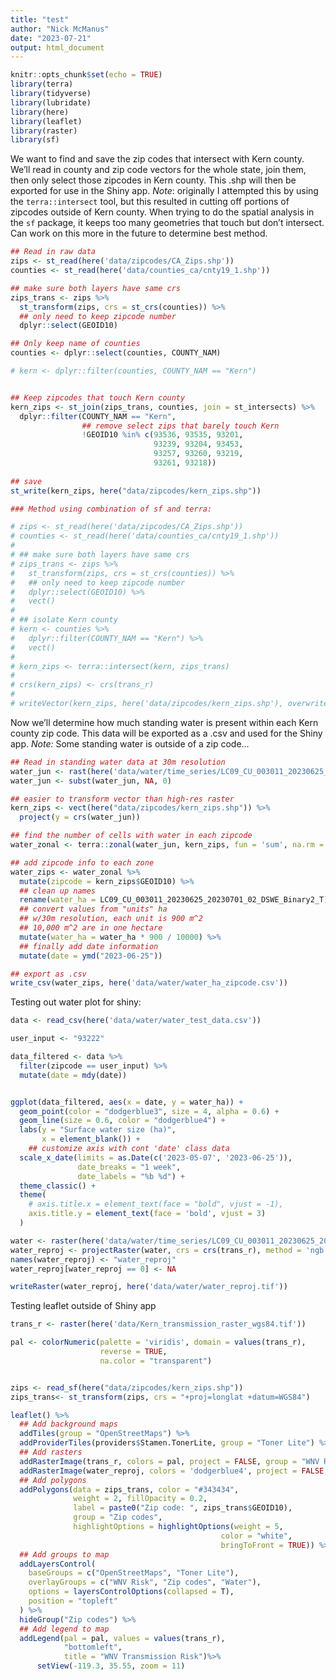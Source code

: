 ```yaml
---
title: "test"
author: "Nick McManus"
date: "2023-07-21"
output: html_document
---
```


```r
knitr::opts_chunk$set(echo = TRUE)
library(terra)
library(tidyverse)
library(lubridate)
library(here)
library(leaflet)
library(raster)
library(sf)
```


We want to find and save the zip codes that intersect with Kern county. We'll read in county and zip code vectors for the whole state, join them, then only select those zipcodes in Kern county. This .shp will then be exported for use in the Shiny app.
*Note*: originally I attempted this by using the `terra::intersect` tool, but this resulted in cutting off portions of zipcodes outside of Kern county. When trying to do the spatial analysis in the `sf` package, it keeps too many geometries that touch but don't intersect. Can work on this more in the future to determine best method.

```r
## Read in raw data
zips <- st_read(here('data/zipcodes/CA_Zips.shp'))
counties <- st_read(here('data/counties_ca/cnty19_1.shp')) 

## make sure both layers have same crs
zips_trans <- zips %>% 
  st_transform(zips, crs = st_crs(counties)) %>%
  ## only need to keep zipcode number
  dplyr::select(GEOID10) 

## Only keep name of counties
counties <- dplyr::select(counties, COUNTY_NAM)

# kern <- dplyr::filter(counties, COUNTY_NAM == "Kern") 


## Keep zipcodes that touch Kern county
kern_zips <- st_join(zips_trans, counties, join = st_intersects) %>% 
  dplyr::filter(COUNTY_NAM == "Kern", 
                ## remove select zips that barely touch Kern
                !GEOID10 %in% c(93536, 93535, 93201, 
                                93239, 93204, 93453,
                                93257, 93260, 93219, 
                                93261, 93218)) 
  
## save
st_write(kern_zips, here("data/zipcodes/kern_zips.shp"))

```

```r
### Method using combination of sf and terra:

# zips <- st_read(here('data/zipcodes/CA_Zips.shp'))
# counties <- st_read(here('data/counties_ca/cnty19_1.shp')) 
# 
# ## make sure both layers have same crs
# zips_trans <- zips %>% 
#   st_transform(zips, crs = st_crs(counties)) %>%
#   ## only need to keep zipcode number
#   dplyr::select(GEOID10) %>% 
#   vect()
# 
# ## isolate Kern county
# kern <- counties %>% 
#   dplyr::filter(COUNTY_NAM == "Kern") %>% 
#   vect()
# 
# kern_zips <- terra::intersect(kern, zips_trans)
# 
# crs(kern_zips) <- crs(trans_r)
# 
# writeVector(kern_zips, here('data/zipcodes/kern_zips.shp'), overwrite = T)
```



Now we'll determine how much standing water is present within each Kern county zip code. This data will be exported as a .csv and used for the Shiny app.
*Note:* Some standing water is outside of a zip code...

```r
## Read in standing water data at 30m resolution
water_jun <- rast(here('data/water/time_series/LC09_CU_003011_20230625_20230701_02_DSWE_Binary2_T.tif')) 
water_jun <- subst(water_jun, NA, 0)

## easier to transform vector than high-res raster
kern_zips <- vect(here("data/zipcodes/kern_zips.shp")) %>% 
  project(y = crs(water_jun))

## find the number of cells with water in each zipcode
water_zonal <- terra::zonal(water_jun, kern_zips, fun = 'sum', na.rm = T)

## add zipcode info to each zone
water_zips <- water_zonal %>% 
  mutate(zipcode = kern_zips$GEOID10) %>% 
  ## clean up names
  rename(water_ha = LC09_CU_003011_20230625_20230701_02_DSWE_Binary2_T) %>% 
  ## convert values from "units" ha
  ## w/30m resolution, each unit is 900 m^2
  ## 10,000 m^2 are in one hectare
  mutate(water_ha = water_ha * 900 / 10000) %>% 
  ## finally add date information
  mutate(date = ymd("2023-06-25"))

## export as .csv
write_csv(water_zips, here('data/water/water_ha_zipcode.csv'))
```


Testing out water plot for shiny:
```r
data <- read_csv(here('data/water/water_test_data.csv'))

user_input <- "93222"

data_filtered <- data %>% 
  filter(zipcode == user_input) %>% 
  mutate(date = mdy(date))


ggplot(data_filtered, aes(x = date, y = water_ha)) +
  geom_point(color = "dodgerblue3", size = 4, alpha = 0.6) +
  geom_line(size = 0.6, color = "dodgerblue4") +
  labs(y = "Surface water size (ha)",
       x = element_blank()) +
    ## customize axis with cont 'date' class data
  scale_x_date(limits = as.Date(c('2023-05-07', '2023-06-25')),
               date_breaks = "1 week",
               date_labels = "%b %d") +
  theme_classic() +
  theme(
    # axis.title.x = element_text(face = "bold", vjust = -1),
    axis.title.y = element_text(face = 'bold', vjust = 3)
  )
```






```r
water <- raster(here('data/water/time_series/LC09_CU_003011_20230625_20230701_02_DSWE_Binary2_T.tif'))
water_reproj <- projectRaster(water, crs = crs(trans_r), method = 'ngb')
names(water_reproj) <- "water_reproj"
water_reproj[water_reproj == 0] <- NA

writeRaster(water_reproj, here('data/water/water_reproj.tif'))
```


Testing leaflet outside of Shiny app

```r
trans_r <- raster(here('data/Kern_transmission_raster_wgs84.tif'))

pal <- colorNumeric(palette = 'viridis', domain = values(trans_r),
                    reverse = TRUE,
                    na.color = "transparent")


zips <- read_sf(here("data/zipcodes/kern_zips.shp"))
zips_trans<- st_transform(zips, crs = "+proj=longlat +datum=WGS84")

leaflet() %>% 
  ## Add background maps
  addTiles(group = "OpenStreetMaps") %>% 
  addProviderTiles(providers$Stamen.TonerLite, group = "Toner Lite") %>%
  ## Add rasters
  addRasterImage(trans_r, colors = pal, project = FALSE, group = "WNV Risk") %>%
  addRasterImage(water_reproj, colors = 'dodgerblue4', project = FALSE, group = "Water") %>% 
  ## Add polygons
  addPolygons(data = zips_trans, color = "#343434", 
              weight = 2, fillOpacity = 0.2,
              label = paste0("Zip code: ", zips_trans$GEOID10),
              group = "Zip codes",
              highlightOptions = highlightOptions(weight = 5,
                                               color = "white",
                                               bringToFront = TRUE)) %>% 
  ## Add groups to map
  addLayersControl(
    baseGroups = c("OpenStreetMaps", "Toner Lite"),
    overlayGroups = c("WNV Risk", "Zip codes", "Water"),
    options = layersControlOptions(collapsed = T),
    position = "topleft"
  ) %>% 
  hideGroup("Zip codes") %>% 
  ## Add legend to map
  addLegend(pal = pal, values = values(trans_r),
            "bottomleft",
            title = "WNV Transmission Risk")%>% 
      setView(-119.3, 35.55, zoom = 11)

```

